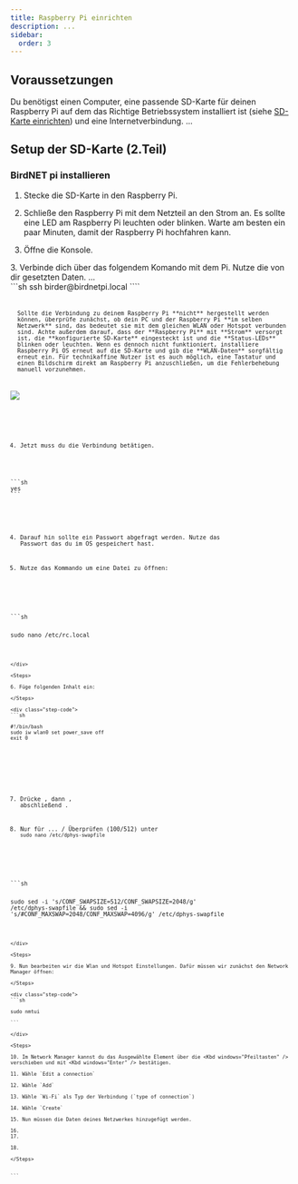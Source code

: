 ```yaml
---
title: Raspberry Pi einrichten
description: ...
sidebar:
  order: 3
---
```



## Voraussetzungen

Du benötigst einen Computer, eine passende SD-Karte für deinen Raspberry Pi auf dem das Richtige Betriebssystem installiert ist (siehe [SD-Karte einrichten](/schlaumeise/project01/pi-setup/)) und eine
Internetverbindung. ...

## Setup der SD-Karte (2.Teil)

### BirdNET pi installieren

<Steps>

1. Stecke die SD-Karte in den Raspberry Pi.

2. Schließe den Raspberry Pi mit dem Netzteil an den Strom an. Es sollte eine LED am Raspberry Pi leuchten oder blinken. Warte am besten ein paar Minuten, damit der Raspberry Pi hochfahren kann.

3. Öffne die Konsole.

</Steps>

<div class="step-code">
  <LinkCard
    title=" Mehr Informationen zur Konsole"
    href="/glossary/console"
    description="Hier finden Sie eine Anleitung zum Öffnen und Bedienen der Konsole."
  />
</div>

<Steps>
3. Verbinde dich über das folgendem Komando mit dem Pi. Nutze die von dir gesetzten Daten. ...

</Steps>

<div class="step-code">
```sh
ssh birder@birdnetpi.local
````
<Code code='ssh birder@birdnetpi.local' lang='plaintext' title='Terminal'  class="terminal-code"/>
<Code code='ssh birder@birdnetpi.local' lang='plaintext' title='Terminal'  />

<Aside>
  Sollte die Verbindung zu deinem Raspberry Pi **nicht** hergestellt werden
  können, überprüfe zunächst, ob dein PC und der Raspberry Pi **im selben
  Netzwerk** sind, das bedeutet sie mit dem gleichen WLAN oder Hotspot verbunden
  sind. Achte außerdem darauf, dass der **Raspberry Pi** mit **Strom** versorgt
  ist, die **konfigurierte SD-Karte** eingesteckt ist und die **Status-LEDs**
  blinken oder leuchten. Wenn es dennoch nicht funktioniert, installiere
  Raspberry Pi OS erneut auf die SD-Karte und gib die **WLAN-Daten** sorgfältig
  erneut ein. Für technikaffine Nutzer ist es auch möglich, eine Tastatur und
  einen Bildschirm direkt am Raspberry Pi anzuschließen, um die Fehlerbehebung
  manuell vorzunehmen.
</Aside>

![](/schlaumeise//images/project01/pi-setup2/01.png)

</div>
<Steps>

4. Jetzt muss du die Verbindung betätigen.

</Steps>
<div class="step-code">
```sh
yes
```
</div>
<Steps>

4. Darauf hin sollte ein Passwort abgefragt werden. Nutze das Passwort das du im OS gespeichert hast.

5. Nutze das Kommando um eine Datei zu öffnen:

</Steps>

<div class="step-code">
```sh

sudo nano /etc/rc.local

````

</div>

<Steps>

6. Füge folgenden Inhalt ein:

</Steps>

<div class="step-code">
```sh

#!/bin/bash
sudo iw wlan0 set power_save off
exit 0

````

</div>

<Steps>

7. Drücke <Kbd windows="Strg+x" />, dann <Kbd windows="y" />, abschließend <Kbd windows="Enter" />.

8. Nur für ... / Überprüfen (100/512) unter `sudo nano /etc/dphys-swapfile`

</Steps>

<div class="step-code">
```sh

sudo sed -i 's/CONF_SWAPSIZE=512/CONF_SWAPSIZE=2048/g' /etc/dphys-swapfile &&
sudo sed -i 's/#CONF_MAXSWAP=2048/CONF_MAXSWAP=4096/g' /etc/dphys-swapfile

````

</div>

<Steps>

9. Nun bearbeiten wir die Wlan und Hotspot Einstellungen. Dafür müssen wir zunächst den Network Manager öffnen:

</Steps>

<div class="step-code">
```sh

sudo nmtui

```

</div>

<Steps>

10. Im Network Manager kannst du das Ausgewählte Element über die <Kbd windows="Pfeiltasten" /> verschieben und mit <Kbd windows="Enter" /> bestätigen.

11. Wähle `Edit a connection`

12. Wähle `Add`

13. Wähle `Wi-Fi` als Typ der Verbindung (`type of connection`)

14. Wähle `Create`

15. Nun müssen die Daten deines Netzwerkes hinzugefügt werden.

16.
17.

18.

</Steps>


```
````
